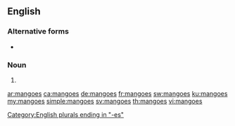 {{also|Mangoes}}
==English==

===Alternative forms===
* {{l|en|mangos}}

===Noun===
{{head|en|noun plural form}}

# {{plural of|mango|lang=en}}

[[Category:English plurals ending in "-es"]]

[[ar:mangoes]]
[[ca:mangoes]]
[[de:mangoes]]
[[fr:mangoes]]
[[sw:mangoes]]
[[ku:mangoes]]
[[my:mangoes]]
[[simple:mangoes]]
[[sv:mangoes]]
[[th:mangoes]]
[[vi:mangoes]]